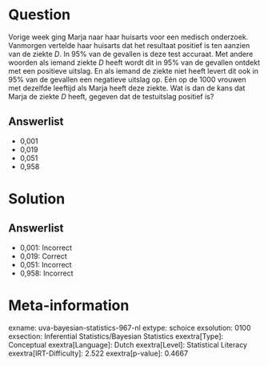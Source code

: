 Question
========

Vorige week ging Marja naar haar huisarts voor een medisch onderzoek.
Vanmorgen vertelde haar huisarts dat het resultaat positief is ten
aanzien van de ziekte *D*. In 95% van de gevallen is deze test accuraat.
Met andere woorden als iemand ziekte *D* heeft wordt dit in 95% van de
gevallen ontdekt met een positieve uitslag. En als iemand de ziekte niet
heeft levert dit ook in 95% van de gevallen een negatieve uitslag op.
Eén op de 1000 vrouwen met dezelfde leeftijd als Marja heeft deze
ziekte. Wat is dan de kans dat Marja de ziekte *D* heeft, gegeven dat de
testuitslag positief is?

Answerlist
----------

* 0,001
* 0,019
* 0,051
* 0,958

Solution
========

Answerlist
----------

* 0,001: Incorrect
* 0,019: Correct
* 0,051: Incorrect
* 0,958: Incorrect

Meta-information
================
exname: uva-bayesian-statistics-967-nl
extype: schoice
exsolution: 0100
exsection: Inferential Statistics/Bayesian Statistics
exextra[Type]: Conceptual
exextra[Language]: Dutch
exextra[Level]: Statistical Literacy
exextra[IRT-Difficulty]: 2.522
exextra[p-value]: 0.4667
